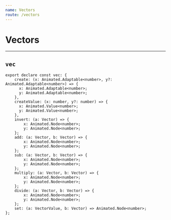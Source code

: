 ```yaml
---
name: Vectors
route: /vectors
---
```


# Vectors

---

## `vec`

```tsx
export declare const vec: {
    create: (x: Animated.Adaptable<number>, y?: Animated.Adaptable<number>) => {
      x: Animated.Adaptable<number>;
      y: Animated.Adaptable<number>;
    },
    createValue: (x: number, y?: number) => {
      x: Animated.Value<number>;
      y: Animated.Value<number>;
    },
    invert: (a: Vector) => {
        x: Animated.Node<number>;
        y: Animated.Node<number>;
    };
    add: (a: Vector, b: Vector) => {
        x: Animated.Node<number>;
        y: Animated.Node<number>;
    };
    sub: (a: Vector, b: Vector) => {
        x: Animated.Node<number>;
        y: Animated.Node<number>;
    };
    multiply: (a: Vector, b: Vector) => {
        x: Animated.Node<number>;
        y: Animated.Node<number>;
    };
    divide: (a: Vector, b: Vector) => {
        x: Animated.Node<number>;
        y: Animated.Node<number>;
    };
    set: (a: VectorValue, b: Vector) => Animated.Node<number>;
};
```
